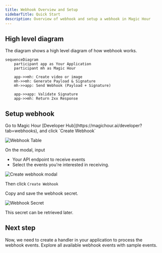 ```yaml
---
title: Webhook Overview and Setup
sidebarTitle: Quick Start
description: Overview of webhook and setup a webhook in Magic Hour
---
```


## High level diagram

The diagram shows a high level diagram of how webhook works.

```mermaid
sequenceDiagram
    participant app as Your Application
    participant mh as Magic Hour

    app->>mh: Create video or image
    mh->>mh: Generate Payload & Signature
    mh->>app: Send Webhook (Payload + Signature)

    app->>app: Validate Signature
    app->>mh: Return 2xx Response
```

## Setup webhook

<Steps>
<Step title="Visit Developer Hub">
Go to Magic Hour [Developer Hub](https://magichour.ai/developer?tab=webhooks), and click `Create Webhook`

![Webhook Table](./images/webhook-1.png)

</Step>
<Step title="Configure webhook">
  
On the modal, input

- Your API endpoint to receive events
- Select the events you're interested in receiving.

![Create webhook modal](./images/webhook-2.png)

Then click `Create Webhook`

</Step>
<Step title="Save webhook secret">

Copy and save the webhook secret.

![Webhook Secret](./images/webhook-3.png)

<Note>This secret can be retrieved later.</Note>

</Step>

</Steps>

## Next step

<CardGroup cols={2}>

<Card title="Create Your Webhook Handler" icon="webhook" href="/integration/webhook/create-handler">
  Now, we need to create a handler in your application to process the webhook events.
</Card>

<Card title="Webhook Reference" icon="book" href="/webhook-reference">
  Explore all available webhook events with sample events.
</Card>

</CardGroup>
